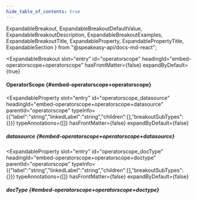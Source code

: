 ```yaml
---
hide_table_of_contents: true
---
```

  ExpandableBreakout,
  ExpandableBreakoutDefaultValue,
  ExpandableBreakoutDescription,
  ExpandableBreakoutExamples,
  ExpandableBreakoutTitle,
  ExpandableProperty,
  ExpandablePropertyTitle,
  ExpandableSection
} from "@speakeasy-api/docs-md-react";

<ExpandableSection>

<ExpandableBreakout
  slot="entry"
  id="operatorscope"
  headingId="embed-operatorscope+operatorscope"
  hasFrontMatter={false}
  expandByDefault={true}
>

<ExpandableBreakoutTitle slot="title">

#### OperatorScope \{#embed-operatorscope+operatorscope\}

</ExpandableBreakoutTitle>

<ExpandableBreakoutDescription slot="description">

</ExpandableBreakoutDescription>

<ExpandableBreakoutExamples slot="examples">

</ExpandableBreakoutExamples>

<ExpandableBreakoutDefaultValue slot="defaultValue">

</ExpandableBreakoutDefaultValue>

</ExpandableBreakout>

<ExpandableProperty
  slot="entry"
  id="operatorscope_datasource"
  headingId="embed-operatorscope+operatorscope+datasource"
  parentId="operatorscope"
  typeInfo={{"label":"string","linkedLabel":"string","children":[],"breakoutSubTypes":{}}}
  typeAnnotations={[]}
  hasFrontMatter={false}
  expandByDefault={false}
>

<ExpandablePropertyTitle slot="title">

##### datasource \{#embed-operatorscope+operatorscope+datasource\}

</ExpandablePropertyTitle>

</ExpandableProperty>

<ExpandableProperty
  slot="entry"
  id="operatorscope_docType"
  headingId="embed-operatorscope+operatorscope+doctype"
  parentId="operatorscope"
  typeInfo={{"label":"string","linkedLabel":"string","children":[],"breakoutSubTypes":{}}}
  typeAnnotations={[]}
  hasFrontMatter={false}
  expandByDefault={false}
>

<ExpandablePropertyTitle slot="title">

##### docType \{#embed-operatorscope+operatorscope+doctype\}

</ExpandablePropertyTitle>

</ExpandableProperty>

</ExpandableSection>